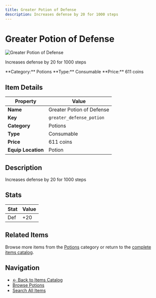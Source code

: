 ```yaml
---
title: Greater Potion of Defense
description: Increases defense by 20 for 1000 steps
---
```


# Greater Potion of Defense

<div className="flex items-start gap-6 mb-8">
  <div className="flex-shrink-0">
    <img src="/assets/resources/alchemy/greater_defense_potion.png" alt="Greater Potion of Defense" className="w-24 h-24 border rounded-lg" />
  </div>
  <div className="flex-1">
    <div className="space-y-2">
      <p className="text-lg text-muted-foreground">Increases defense by 20 for 1000 steps</p>
      <div className="flex flex-wrap gap-4 text-sm">
        <span className="px-2 py-1 bg-blue-100 dark:bg-blue-900 rounded-md">
          **Category:** Potions
        </span>
        <span className="px-2 py-1 bg-green-100 dark:bg-green-900 rounded-md">
          **Type:** Consumable
        </span>
        <span className="px-2 py-1 bg-yellow-100 dark:bg-yellow-900 rounded-md">
          **Price:** 611 coins
        </span>
      </div>
    </div>
  </div>
</div>

## Item Details

| Property | Value |
|----------|-------|
| **Name** | Greater Potion of Defense |
| **Key** | `greater_defense_potion` |
| **Category** | Potions |
| **Type** | Consumable |
| **Price** | 611 coins |
| **Equip Location** | Potion |

## Description

Increases defense by 20 for 1000 steps


## Stats

| Stat | Value |
|------|-------|
| Def | +20 |


## Related Items

Browse more items from the [Potions](/docs/items#potions) category or return to the [complete items catalog](/docs/items).

## Navigation

- [← Back to Items Catalog](/docs/items)
- [Browse Potions](/docs/items#potions)
- [Search All Items](/search)
